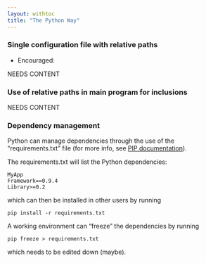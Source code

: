 ```yaml
---
layout: withtoc
title: "The Python Way"
---
```


### Single configuration file with relative paths

- Encouraged:

NEEDS CONTENT

### Use of relative paths in main program for inclusions

NEEDS CONTENT

### Dependency management

Python can manage dependencies through the use of the "requirements.txt" file (for more info, see [PIP documentation](https://pip.readthedocs.io/en/1.1/requirements.html)).

The requirements.txt will list the Python dependencies:
```
MyApp
Framework==0.9.4
Library>=0.2
```
which can then be installed in other users by running
```
pip install -r requirements.txt
```

A working environment can "freeze" the dependencies by running
```
pip freeze > requirements.txt
```
which needs to be edited down (maybe).